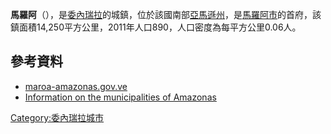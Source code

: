 '''馬羅阿'''（{{lang-es|Maroa}}），是[[委內瑞拉|委內瑞拉]]的城鎮，位於該國南部[[亞馬遜州_(委內瑞拉)|亞馬遜州]]，是[[馬羅阿市|馬羅阿市]]的首府，該鎮面積14,250平方公里，2011年人口890，人口密度為每平方公里0.06人。

==參考資料==
*[http://maroa-amazonas.gov.ve/portal-alcaldias/ maroa-amazonas.gov.ve] {{Wayback|url=http://maroa-amazonas.gov.ve/portal-alcaldias/ |date=20060809153618 }} {{es icon}}
*[https://web.archive.org/web/20100421163113/http://www.amazonas.gob.ve/amazonas/municipios.html Information on the municipalities of Amazonas] {{es icon}}

{{coord|2|44|N|67|34|W|region:VE_type:city|display=title}}

{{Venezuela-geo-stub}}
[[Category:委內瑞拉城市|Category:委內瑞拉城市]]